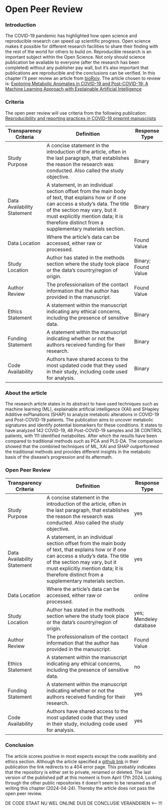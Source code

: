 # Open Peer Review
<!-- article to review: https://doi.org/10.1101/2024.04.15.589583 -->
<!-- review criteria: https://doi.org/10.1101/2020.03.24.20042796 -->

### Introduction

The COVID-19 pandemic has highlighted how open science and reproducible research can speed up scientific progress. Open science makes it possible for different research facilities to share their finding with the rest of the world for others to build on. Reproducible research is an important subject within the Open Science. Not only should science publication be available to everyone (after the research has been completed) without any publisher pay wall, but it's also important that publications are reproducible and the conclusions can be verified. In this chapter I'll peer review an article from [bioRxiv](https://www.biorxiv.org/). The article chosen to review is: [Exploring Metabolic Anomalies in COVID-19 and Post-COVID-19: A Machine Learning Approach with Explainable Artificial Intelligence](https://doi.org/10.1101/2024.04.15.589583)

### Criteria

The open peer review will use criteria from the following publication: [Reproducibility and reporting practices in COVID-19 preprint manuscripts](https://doi.org/10.1101/2020.03.24.20042796)

| Transparency Criteria| Definition       | Response Type|
|---------|-------------------------------|----------|
|Study Purpose |A concise statement in the introduction of the article, often in the last paragraph, that establishes the reason the research was conducted. Also called the study objective.| Binary| 
|Data Availability Statement | A statement, in an individual section offset from the main body of text, that explains how or if one can access a study’s data. The title of the section may vary, but it must explicitly mention data; it is therefore distinct from a supplementary materials section.| Binary|
|Data Location | Where the article’s data can be accessed, either raw or processed.| Found Value|
|Study Location| Author has stated in the methods section where the study took place or the data’s country/region of origin.| Binary; Found Value|
|Author Review| The professionalism of the contact information that the author has provided in the manuscript.|Found Value|
|Ethics Statement | A statement within the manuscript indicating any ethical concerns, including the presence of sensitive data.|Binary|
|Funding Statement| A statement within the manuscript indicating whether or not the authors received funding for their research.|Binary|
Code Availability | Authors have shared access to the most updated code that they used in their study, including code used for analysis. |Binary|

### About the article

The research article states in its abstract to have used techniques such as machine learning (ML), explainable artificial intelligence (XAI) and SHapley Additive exPlanations (SHAP) to analyze metabolic alterations in COVID-19 and Post-COVID-19 patients. The publication aims to uncover metabolic signatures and identify potential biomarkers for these conditions. It states to have analyzed 142 COVID-19, 48 Post-COVID-19 samples and 38 CONTROL patients, with 111 identified metabolites. After which the results have been compared to traditional methods such as PCA and PLS-DA. The comparison showed that the combined techniques of ML, XAI and SHAP outperformed the traditional methods and provides different insights in the metabolic basis of the disease’s progression and its aftermath.

### Open Peer Review

| Transparency Criteria| Definition       | Response Type|
|---------|-------------------------------|----------|
|Study Purpose |A concise statement in the introduction of the article, often in the last paragraph, that establishes the reason the research was conducted. Also called the study objective.| yes| 
|Data Availability Statement | A statement, in an individual section offset from the main body of text, that explains how or if one can access a study’s data. The title of the section may vary, but it must explicitly mention data; it is therefore distinct from a supplementary materials section.| yes|
|Data Location | Where the article’s data can be accessed, either raw or processed.| online|
|Study Location| Author has stated in the methods section where the study took place or the data’s country/region of origin.| yes; Mendeley database|
|Author Review| The professionalism of the contact information that the author has provided in the manuscript.|Found Value|
|Ethics Statement | A statement within the manuscript indicating any ethical concerns, including the presence of sensitive data.|no|
|Funding Statement| A statement within the manuscript indicating whether or not the authors received funding for their research.|yes|
Code Availability | Authors have shared access to the most updated code that they used in their study, including code used for analysis. |yes|

### Conclusion

The article scores positive in most expects except the code availibity and ethics section. Although the article specified a [github link](https://github.com/resendislab/POST_COVID_Metabolome_MachineLearning) in their publication the link redirects to a 404 error page. This probably indicates that the repository is either set to private, renamed or deleted. The last version of the published pdf at this moment is from April 17th 2024. Looking through the other public repositories it doesn't seem to be renamed as of writing this chapter (2024-04-24). Thereby the article does not pass the open peer review. 

<p class="important">DE CODE STAAT NU WEL ONLINE DUS DE CONCLUSIE VERANDEREN <-- !!!</p>
